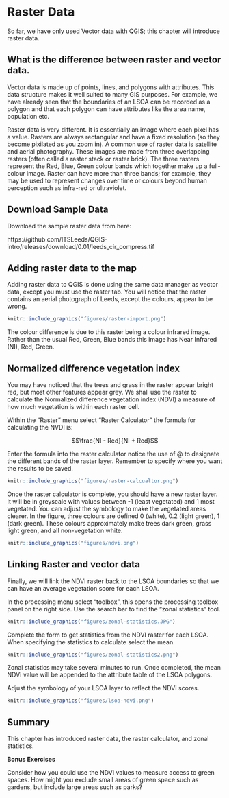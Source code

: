 # Raster Data

So far, we have only used Vector data with QGIS; this chapter will introduce raster data.

## What is the difference between raster and vector data.

Vector data is made up of points, lines, and polygons with attributes. This data structure makes it well suited to many GIS purposes. For example, we have already seen that the boundaries of an LSOA can be recorded as a polygon and that each polygon can have attributes like the area name, population etc.

Raster data is very different. It is essentially an image where each pixel has a value. Rasters are always rectangular and have a fixed resolution (so they become pixilated as you zoom in). A common use of raster data is satellite and aerial photography. These images are made from three overlapping rasters (often called a raster stack or raster brick). The three rasters represent the Red, Blue, Green colour bands which together make up a full-colour image. Raster can have more than three bands; for example, they may be used to represent changes over time or colours beyond human perception such as infra-red or ultraviolet.

## Download Sample Data

Download the sample raster data from here:

https://github.com/ITSLeeds/QGIS-intro/releases/download/0.01/leeds_cir_compress.tif 


## Adding raster data to the map

Adding raster data to QGIS is done using the same data manager as vector data, except you must use the raster tab. You will notice that the raster contains an aerial photograph of Leeds, except the colours, appear to be wrong.

```r
knitr::include_graphics("figures/raster-import.png")
```

The colour difference is due to this raster being a colour infrared image. Rather than the usual Red, Green, Blue bands this image has Near Infrared (NI), Red, Green. 

## Normalized difference vegetation index

You may have noticed that the trees and grass in the raster appear bright red, but most other features appear grey. We shall use the raster to calculate the Normalized difference vegetation index (NDVI) a measure of how much vegetation is within each raster cell.

Within the "Raster" menu select "Raster Calculator" the formula for calculating the NVDI is:

$$\frac{NI - Red}{NI + Red}$$

Enter the formula into the raster calculator notice the use of @ to designate the different bands of the raster layer. Remember to specify where you want the results to be saved.

```r
knitr::include_graphics("figures/raster-calcualtor.png")
```

Once the raster calculator is complete, you should have a new raster layer. It will be in greyscale with values between -1 (least vegetated) and 1 most vegetated. You can adjust the symbology to make the vegetated areas clearer. In the figure, three colours are defined 0 (white), 0.2 (light green), 1 (dark green). These colours approximately make trees dark green, grass light green, and all non-vegetation white.

```r
knitr::include_graphics("figures/ndvi.png")
```

## Linking Raster and vector data

Finally, we will link the NDVI raster back to the LSOA boundaries so that we can have an average vegetation score for each LSOA.

In the processing menu select "toolbox", this opens the processing toolbox panel on the right side. Use the search bar to find the "zonal statistics" tool.

```r
knitr::include_graphics("figures/zonal-statistics.JPG")
```

Complete the form to get statistics from the NDVI raster for each LSOA. When specifying the statistics to calculate select the mean.

```r
knitr::include_graphics("figures/zonal-statistics2.png")
```

Zonal statistics may take several minutes to run. Once completed, the mean NDVI value will be appended to the attribute table of the LSOA polygons.

Adjust the symbology of your LSOA layer to reflect the NDVI scores.

```r
knitr::include_graphics("figures/lsoa-ndvi.png")
```

## Summary

This chapter has introduced raster data, the raster calculator, and zonal statistics.

**Bonus Exercises**

Consider how you could use the NDVI values to measure access to green spaces. How might you exclude small areas of green space such as gardens, but include large areas such as parks?
